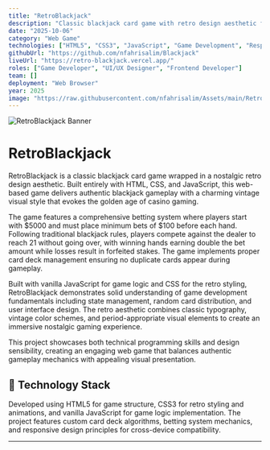 ```yaml
---
title: "RetroBlackjack"
description: "Classic blackjack card game with retro design aesthetic featuring betting system and traditional gameplay mechanics"
date: "2025-10-06"
category: "Web Game"
technologies: ["HTML5", "CSS3", "JavaScript", "Game Development", "Responsive Design"]
githubUrl: "https://github.com/nfahrisalim/Blackjack"
liveUrl: "https://retro-blackjack.vercel.app/"
roles: ["Game Developer", "UI/UX Designer", "Frontend Developer"]
team: []
deployment: "Web Browser"
year: 2025
image: "https://raw.githubusercontent.com/nfahrisalim/Assets/main/RetroBlackjack/Banner.png"
---
```


![RetroBlackjack Banner](https://raw.githubusercontent.com/nfahrisalim/Assets/main/RetroBlackjack/Banner.png)

# RetroBlackjack

RetroBlackjack is a classic blackjack card game wrapped in a nostalgic retro design aesthetic. Built entirely with HTML, CSS, and JavaScript, this web-based game delivers authentic blackjack gameplay with a charming vintage visual style that evokes the golden age of casino gaming.

The game features a comprehensive betting system where players start with $5000 and must place minimum bets of $100 before each hand. Following traditional blackjack rules, players compete against the dealer to reach 21 without going over, with winning hands earning double the bet amount while losses result in forfeited stakes. The game implements proper card deck management ensuring no duplicate cards appear during gameplay.

Built with vanilla JavaScript for game logic and CSS for the retro styling, RetroBlackjack demonstrates solid understanding of game development fundamentals including state management, random card distribution, and user interface design. The retro aesthetic combines classic typography, vintage color schemes, and period-appropriate visual elements to create an immersive nostalgic gaming experience.

This project showcases both technical programming skills and design sensibility, creating an engaging web game that balances authentic gameplay mechanics with appealing visual presentation.

## 🧰 Technology Stack

Developed using HTML5 for game structure, CSS3 for retro styling and animations, and vanilla JavaScript for game logic implementation. The project features custom card deck algorithms, betting system mechanics, and responsive design principles for cross-device compatibility.

---